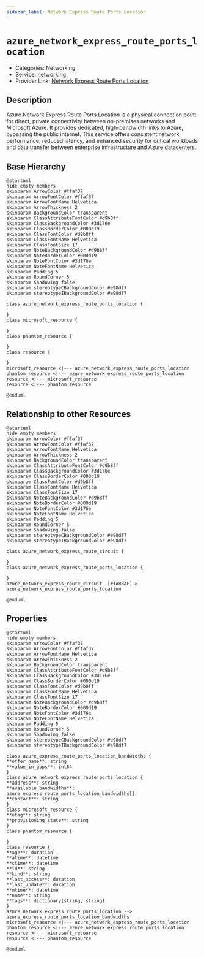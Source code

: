 ```yaml
---
sidebar_label: Network Express Route Ports Location
---
```


# `azure_network_express_route_ports_location`

- Categories: Networking
- Service: networking
- Provider Link: [Network Express Route Ports Location](https://learn.microsoft.com/en-us/azure/expressroute/expressroute-locations-providers)

## Description

Azure Network Express Route Ports Location is a physical connection point for direct, private connectivity between on-premises networks and Microsoft Azure. It provides dedicated, high-bandwidth links to Azure, bypassing the public internet. This service offers consistent network performance, reduced latency, and enhanced security for critical workloads and data transfer between enterprise infrastructure and Azure datacenters.

## Base Hierarchy

<ZoomPanPinch>

```kroki imgType="plantuml" imgAlt="Hierarchy of Network Express Route Ports Location"
@startuml
hide empty members
skinparam ArrowColor #ffaf37
skinparam ArrowFontColor #ffaf37
skinparam ArrowFontName Helvetica
skinparam ArrowThickness 2
skinparam BackgroundColor transparent
skinparam ClassAttributeFontColor #d9b8ff
skinparam ClassBackgroundColor #3d176e
skinparam ClassBorderColor #000d19
skinparam ClassFontColor #d9b8ff
skinparam ClassFontName Helvetica
skinparam ClassFontSize 17
skinparam NoteBackgroundColor #d9b8ff
skinparam NoteBorderColor #000d19
skinparam NoteFontColor #3d176e
skinparam NoteFontName Helvetica
skinparam Padding 5
skinparam RoundCorner 5
skinparam Shadowing false
skinparam stereotypeCBackgroundColor #e98df7
skinparam stereotypeIBackgroundColor #e98df7

class azure_network_express_route_ports_location {

}
class microsoft_resource {

}
class phantom_resource {

}
class resource {

}
microsoft_resource <|--- azure_network_express_route_ports_location
phantom_resource <|--- azure_network_express_route_ports_location
resource <|--- microsoft_resource
resource <|--- phantom_resource

@enduml
```

</ZoomPanPinch>

## Relationship to other Resources

<ZoomPanPinch>

```kroki imgType="plantuml" imgAlt="Diagram of Network Express Route Ports Location resource relationships"
@startuml
hide empty members
skinparam ArrowColor #ffaf37
skinparam ArrowFontColor #ffaf37
skinparam ArrowFontName Helvetica
skinparam ArrowThickness 2
skinparam BackgroundColor transparent
skinparam ClassAttributeFontColor #d9b8ff
skinparam ClassBackgroundColor #3d176e
skinparam ClassBorderColor #000d19
skinparam ClassFontColor #d9b8ff
skinparam ClassFontName Helvetica
skinparam ClassFontSize 17
skinparam NoteBackgroundColor #d9b8ff
skinparam NoteBorderColor #000d19
skinparam NoteFontColor #3d176e
skinparam NoteFontName Helvetica
skinparam Padding 5
skinparam RoundCorner 5
skinparam Shadowing false
skinparam stereotypeCBackgroundColor #e98df7
skinparam stereotypeIBackgroundColor #e98df7

class azure_network_express_route_circuit {

}
class azure_network_express_route_ports_location {

}
azure_network_express_route_circuit -[#1A83AF]-> azure_network_express_route_ports_location

@enduml
```

</ZoomPanPinch>

## Properties

<ZoomPanPinch>

```kroki imgType="plantuml" imgAlt="Diagram of Network Express Route Ports Location data model"
@startuml
hide empty members
skinparam ArrowColor #ffaf37
skinparam ArrowFontColor #ffaf37
skinparam ArrowFontName Helvetica
skinparam ArrowThickness 2
skinparam BackgroundColor transparent
skinparam ClassAttributeFontColor #d9b8ff
skinparam ClassBackgroundColor #3d176e
skinparam ClassBorderColor #000d19
skinparam ClassFontColor #d9b8ff
skinparam ClassFontName Helvetica
skinparam ClassFontSize 17
skinparam NoteBackgroundColor #d9b8ff
skinparam NoteBorderColor #000d19
skinparam NoteFontColor #3d176e
skinparam NoteFontName Helvetica
skinparam Padding 5
skinparam RoundCorner 5
skinparam Shadowing false
skinparam stereotypeCBackgroundColor #e98df7
skinparam stereotypeIBackgroundColor #e98df7

class azure_express_route_ports_location_bandwidths {
**offer_name**: string
**value_in_gbps**: int64
}
class azure_network_express_route_ports_location {
**address**: string
**available_bandwidths**: azure_express_route_ports_location_bandwidths[]
**contact**: string
}
class microsoft_resource {
**etag**: string
**provisioning_state**: string
}
class phantom_resource {

}
class resource {
**age**: duration
**atime**: datetime
**ctime**: datetime
**id**: string
**kind**: string
**last_access**: duration
**last_update**: duration
**mtime**: datetime
**name**: string
**tags**: dictionary[string, string]
}
azure_network_express_route_ports_location --> azure_express_route_ports_location_bandwidths
microsoft_resource <|--- azure_network_express_route_ports_location
phantom_resource <|--- azure_network_express_route_ports_location
resource <|--- microsoft_resource
resource <|--- phantom_resource

@enduml
```

</ZoomPanPinch>
